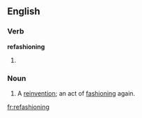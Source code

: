 ==English==
===Verb===
'''refashioning'''
# {{present participle of|[[refashion]]}}

===Noun===
{{en-noun}}
# A [[reinvention]]; an act of [[fashioning]] again.

[[fr:refashioning]]